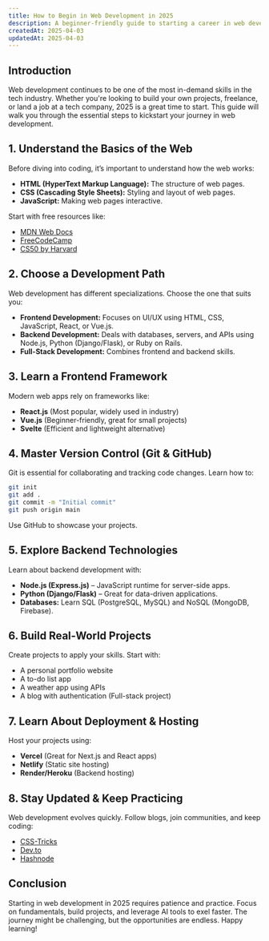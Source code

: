 ```yaml
---
title: How to Begin in Web Development in 2025
description: A beginner-friendly guide to starting a career in web development.
createdAt: 2025-04-03
updatedAt: 2025-04-03
---
```


## Introduction

Web development continues to be one of the most in-demand skills in the tech industry. Whether you're looking to build your own projects, freelance, or land a job at a tech company, 2025 is a great time to start. This guide will walk you through the essential steps to kickstart your journey in web development.

## 1. Understand the Basics of the Web

Before diving into coding, it’s important to understand how the web works:
- **HTML (HyperText Markup Language):** The structure of web pages.
- **CSS (Cascading Style Sheets):** Styling and layout of web pages.
- **JavaScript:** Making web pages interactive.

Start with free resources like:
- [MDN Web Docs](https://developer.mozilla.org/)
- [FreeCodeCamp](https://www.freecodecamp.org/)
- [CS50 by Harvard](https://cs50.harvard.edu/web/)

## 2. Choose a Development Path

Web development has different specializations. Choose the one that suits you:
- **Frontend Development:** Focuses on UI/UX using HTML, CSS, JavaScript, React, or Vue.js.
- **Backend Development:** Deals with databases, servers, and APIs using Node.js, Python (Django/Flask), or Ruby on Rails.
- **Full-Stack Development:** Combines frontend and backend skills.

## 3. Learn a Frontend Framework

Modern web apps rely on frameworks like:
- **React.js** (Most popular, widely used in industry)
- **Vue.js** (Beginner-friendly, great for small projects)
- **Svelte** (Efficient and lightweight alternative)

## 4. Master Version Control (Git & GitHub)

Git is essential for collaborating and tracking code changes. Learn how to:
```sh
git init
git add .
git commit -m "Initial commit"
git push origin main
```
Use GitHub to showcase your projects.

## 5. Explore Backend Technologies

Learn about backend development with:
- **Node.js (Express.js)** – JavaScript runtime for server-side apps.
- **Python (Django/Flask)** – Great for data-driven applications.
- **Databases:** Learn SQL (PostgreSQL, MySQL) and NoSQL (MongoDB, Firebase).

## 6. Build Real-World Projects

Create projects to apply your skills. Start with:
- A personal portfolio website
- A to-do list app
- A weather app using APIs
- A blog with authentication (Full-stack project)

## 7. Learn About Deployment & Hosting

Host your projects using:
- **Vercel** (Great for Next.js and React apps)
- **Netlify** (Static site hosting)
- **Render/Heroku** (Backend hosting)

## 8. Stay Updated & Keep Practicing

Web development evolves quickly. Follow blogs, join communities, and keep coding:
- [CSS-Tricks](https://css-tricks.com/)
- [Dev.to](https://dev.to/)
- [Hashnode](https://hashnode.com/)

## Conclusion

Starting in web development in 2025 requires patience and practice. Focus on fundamentals, build projects, and leverage AI tools to exel faster. The journey might be challenging, but the opportunities are endless. Happy learning! 


